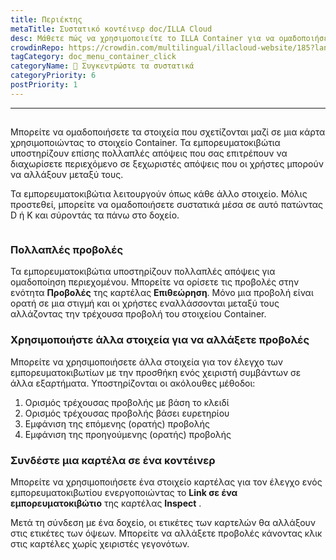 ```yaml
---
title: Περιέκτης
metaTitle: Συστατικό κοντέινερ doc/ILLA Cloud
desc: Μάθετε πώς να χρησιμοποιείτε το ILLA Container για να ομαδοποιήσετε τα reltated συστατικά μαζί σε μια κάρτα
crowdinRepo: https://crowdin.com/multilingual/illacloud-website/185?languages=el&filter=basic&value=0
tagCategory: doc_menu_container_click
categoryName: 🧬 Συγκεντρώστε τα συστατικά
categoryPriority: 6
postPriority: 1
---
```


* * *

## <h2 hidden>Δοχείο</h2>

Μπορείτε να ομαδοποιήσετε τα στοιχεία που σχετίζονται μαζί σε μια κάρτα χρησιμοποιώντας το στοιχείο Container. Τα εμπορευματοκιβώτια υποστηρίζουν επίσης πολλαπλές απόψεις που σας επιτρέπουν να διαχωρίσετε περιεχόμενο σε ξεχωριστές απόψεις που οι χρήστες μπορούν να αλλάξουν μεταξύ τους.

Τα εμπορευματοκιβώτια λειτουργούν όπως κάθε άλλο στοιχείο. Μόλις προστεθεί, μπορείτε να ομαδοποιήσετε συστατικά μέσα σε αυτό πατώντας D ή K και σύροντάς τα πάνω στο δοχείο.

<img
  src='https://cdn.illacloud.com/official-website/img/docs/assemble/container.png'
  alt=""
/>

### Πολλαπλές προβολές

Τα εμπορευματοκιβώτια υποστηρίζουν πολλαπλές απόψεις για ομαδοποίηση περιεχομένου. Μπορείτε να ορίσετε τις προβολές στην ενότητα **Προβολές** της καρτέλας **Επιθεώρηση**. Μόνο μια προβολή είναι ορατή σε μια στιγμή και οι χρήστες εναλλάσσονται μεταξύ τους αλλάζοντας την τρέχουσα προβολή του στοιχείου Container.

### Χρησιμοποιήστε άλλα στοιχεία για να αλλάξετε προβολές

Μπορείτε να χρησιμοποιήσετε άλλα στοιχεία για τον έλεγχο των εμπορευματοκιβωτίων με την προσθήκη ενός χειριστή συμβάντων σε άλλα εξαρτήματα. Υποστηρίζονται οι ακόλουθες μέθοδοι:

1.  Ορισμός τρέχουσας προβολής με βάση το κλειδί
2.  Ορισμός τρέχουσας προβολής βάσει ευρετηρίου
3.  Εμφάνιση της επόμενης (ορατής) προβολής
4.  Εμφάνιση της προηγούμενης (ορατής) προβολής

### Συνδέστε μια καρτέλα σε ένα κοντέινερ

Μπορείτε να χρησιμοποιήσετε ένα στοιχείο καρτέλας για τον έλεγχο ενός εμπορευματοκιβωτίου ενεργοποιώντας το **Link σε ένα εμπορευματοκιβώτιο** της καρτέλας **Inspect** .

Μετά τη σύνδεση με ένα δοχείο, οι ετικέτες των καρτελών θα αλλάξουν στις ετικέτες των όψεων. Μπορείτε να αλλάξετε προβολές κάνοντας κλικ στις καρτέλες χωρίς χειριστές γεγονότων. 

